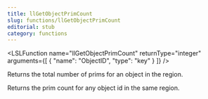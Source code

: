 ```yaml
---
title: llGetObjectPrimCount
slug: functions/llGetObjectPrimCount
editorial: stub
category: functions
---
```


<LSLFunction
	name="llGetObjectPrimCount"
	returnType="integer"
	arguments={[
	{
		"name": "ObjectID",
		"type": "key"
	}
]}
/>

Returns the total number of prims for an object in the region.

Returns the prim count for any object id in the same region.
